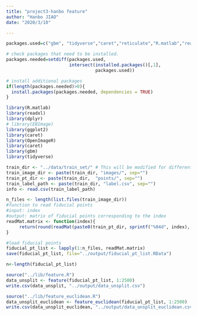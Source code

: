 ```yaml
---
title: "project3-hanbo feature"
author: "Hanbo JIAO"
date: "2020/3/10"

---
```



```r

packages.used=c("gbm", "tidyverse","caret","reticulate","R.matlab","readxl","dplyr","ggplot2","caret","OpenImageR","caret","gbm","tidyverse")

# check packages that need to be installed.
packages.needed=setdiff(packages.used, 
                        intersect(installed.packages()[,1], 
                                  packages.used))

# install additional packages
if(length(packages.needed)>0){
  install.packages(packages.needed, dependencies = TRUE)
}

library(R.matlab)
library(readxl)
library(dplyr)
# library(EBImage)
library(ggplot2)
library(caret)
library(OpenImageR)
library(caret) 
library(gbm)
library(tidyverse)
```

```r
train_dir <- "../data/train_set/" # This will be modified for different data sets.
train_image_dir <- paste(train_dir, "images/", sep="")
train_pt_dir <- paste(train_dir,  "points/", sep="")
train_label_path <- paste(train_dir, "label.csv", sep="") 
info <- read.csv(train_label_path)
```

```r
n_files <- length(list.files(train_image_dir))
#function to read fiducial points
#input: index
#output: matrix of fiducial points corresponding to the index
readMat.matrix <- function(index){
     return(round(readMat(paste0(train_pt_dir, sprintf("%04d", index), ".mat"))[[1]],0))
}

#load fiducial points
fiducial_pt_list <- lapply(1:n_files, readMat.matrix)
save(fiducial_pt_list, file="../output/fiducial_pt_list.RData")
```


```r
n<-length(fiducial_pt_list)
```

```r
source("../lib/feature.R")
data_unsplit <- feature(fiducial_pt_list, 1:2500)
write.csv(data_unsplit, "../output/data_unsplit.csv")
```

```r
source("../lib/feature_euclidean.R")
data_unsplit_euclidean <- feature_euclidean(fiducial_pt_list, 1:2500)
write.csv(data_unsplit_euclidean, "../output/data_unsplit_euclidean.csv")
```


